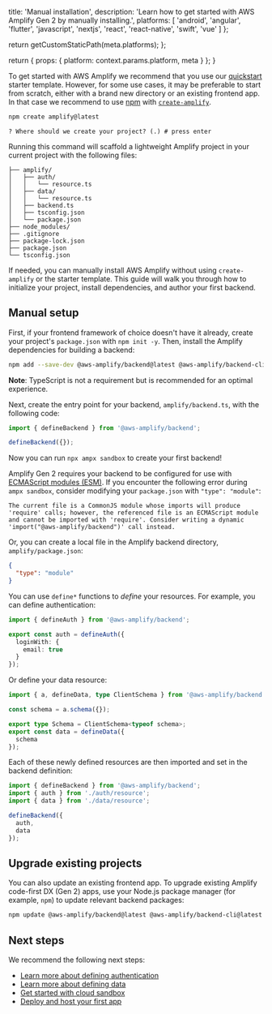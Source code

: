 
  title: 'Manual installation',
  description: 'Learn how to get started with AWS Amplify Gen 2 by manually installing.',
  platforms: [
    'android',
    'angular',
    'flutter',
    'javascript',
    'nextjs',
    'react',
    'react-native',
    'swift',
    'vue'
  ]
};

  return getCustomStaticPath(meta.platforms);
};

  return {
    props: {
      platform: context.params.platform,
      meta
    }
  };
}

To get started with AWS Amplify we recommend that you use our [quickstart](/[platform]/start/quickstart) starter template. However, for some use cases, it may be preferable to start from scratch, either with a brand new directory or an existing frontend app. In that case we recommend to use [npm](https://npmjs.com) with [`create-amplify`](https://www.npmjs.com/package/create-amplify). 

```bash title="Terminal" showLineNumbers={false}
npm create amplify@latest
```

```console title="Terminal" showLineNumbers={false}
? Where should we create your project? (.) # press enter
```

Running this command will scaffold a lightweight Amplify project in your current project with the following files:

```text
├── amplify/
│   ├── auth/
│   │   └── resource.ts
│   ├── data/
│   │   └── resource.ts
│   ├── backend.ts
│   ├── tsconfig.json
│   └── package.json
├── node_modules/
├── .gitignore
├── package-lock.json
├── package.json
└── tsconfig.json
``` 

 If needed, you can manually install AWS Amplify without using `create-amplify` or the starter template. This guide will walk you through how to initialize your project, install dependencies, and author your first backend.

## Manual setup

First, if your frontend framework of choice doesn't have it already, create your project's `package.json` with `npm init -y`. Then, install the Amplify dependencies for building a backend:

```bash title="Terminal" showLineNumbers={false}
npm add --save-dev @aws-amplify/backend@latest @aws-amplify/backend-cli@latest typescript
```

<Callout info>

**Note**: TypeScript is not a requirement but is recommended for an optimal experience.

</Callout>

Next, create the entry point for your backend, `amplify/backend.ts`, with the following code:

```ts
import { defineBackend } from '@aws-amplify/backend';

defineBackend({});
```

Now you can run `npx ampx sandbox` to create your first backend!

<Callout warning>

Amplify Gen 2 requires your backend to be configured for use with [ECMAScript modules (ESM)](https://nodejs.org/api/esm.html). If you encounter the following error during `ampx sandbox`, consider modifying your `package.json` with `"type": "module"`:

```text
The current file is a CommonJS module whose imports will produce 'require' calls; however, the referenced file is an ECMAScript module and cannot be imported with 'require'. Consider writing a dynamic 'import("@aws-amplify/backend")' call instead.
```

Or, you can create a local file in the Amplify backend directory, `amplify/package.json`:

```json
{
  "type": "module"
}
```

</Callout>

You can use `define*` functions to _define_ your resources. For example, you can define authentication:

```ts title="amplify/auth/resource.ts"
import { defineAuth } from '@aws-amplify/backend';

export const auth = defineAuth({
  loginWith: {
    email: true
  }
});
```

Or define your data resource:

```ts title="amplify/data/resource.ts"
import { a, defineData, type ClientSchema } from '@aws-amplify/backend';

const schema = a.schema({});

export type Schema = ClientSchema<typeof schema>;
export const data = defineData({
  schema
});
```

Each of these newly defined resources are then imported and set in the backend definition:

```ts title="amplify/backend.ts"
import { defineBackend } from '@aws-amplify/backend';
import { auth } from './auth/resource';
import { data } from './data/resource';

defineBackend({
  auth,
  data
});
```

## Upgrade existing projects

You can also update an existing frontend app. To upgrade existing Amplify code-first DX (Gen 2) apps, use your Node.js package manager (for example, `npm`) to update relevant backend packages:

```bash title="Terminal" showLineNumbers={false}
npm update @aws-amplify/backend@latest @aws-amplify/backend-cli@latest
```

## Next steps

We recommend the following next steps:

- [Learn more about defining authentication](/[platform]/build-a-backend/auth)
- [Learn more about defining data](/[platform]/build-a-backend/data)
- [Get started with cloud sandbox](/[platform]/deploy-and-host/sandbox-environments)
- [Deploy and host your first app](/[platform]/deploy-and-host/fullstack-branching)
